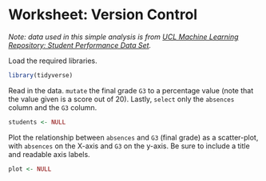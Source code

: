 # Worksheet: Version Control

*Note: data used in this simple analysis is from [UCL Machine Learning Repository: Student Performance Data Set](https://archive.ics.uci.edu/ml/datasets/Student+Performance).*

Load the required libraries.

```r
library(tidyverse)
```

Read in the data.
`mutate` the final grade `G3` to a percentage value
(note that the value given is a score out of 20).
Lastly, `select` only the `absences` column and the `G3` column.

```r
students <- NULL
```

Plot the relationship between `absences` and `G3` (final grade) as a scatter-plot,
with `absences` on the X-axis and `G3` on the y-axis.
Be sure to include a title and readable axis labels.

```r
plot <- NULL
```
